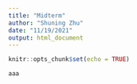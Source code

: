 ```yaml
---
title: "Midterm"
author: "Shuning Zhu"
date: "11/19/2021"
output: html_document
---
```


```r
knitr::opts_chunk$set(echo = TRUE)
```

```r
aaa
```


